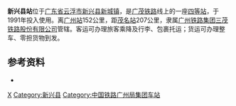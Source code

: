 {{Infobox China railway station
|车站名称=新兴县站
|电报码 = XGQ
|拼音码 = XXX
|图片=
|图片介绍=
|车站拼音={{lang|la|Xīn Xīng Xiàn Zhàn}}
|英文名称={{lang|en|Xinxingxian Railway Station}}
|车站代码=24134<ref>{{cite book|title=中华人民共和国铁路车站代码（GB/T 10302-2010）|publisher=中国标准出版社|year=2010|isbn=155066140495|ignore-isbn-error=true|pages=41}}</ref>
|车站类型=客运
|车站位置={{CHN}}[[广东省|广东省]][[云浮市|云浮市]][[新兴县|新兴县]]
|坐标=
|归属=[[广州铁路集团|广州铁路集团]]
|使用状态=使用中
|线路=[[广茂铁路|广茂铁路]]
|车站等级=[[四等站_(中国大陆)|四等站]]
|月台数目=
|網站=
}}

'''新兴县站'''位于[[广东省|广东省]][[云浮市|云浮市]][[新兴县|新兴县]][[新城镇_(新兴县)|新城镇]]，是[[广茂铁路|广茂铁路]]线上的一座[[四等站|四等站]]，于1991年投入使用。离[[广州站|广州站]]152公里，距[[茂名站|茂名站]]207公里，隶属[[广州铁路集团|广州铁路集团]][[三茂铁路股份有限公司|三茂铁路股份有限公司]]管辖。客运可办理旅客乘降及行李、包裹托运；货运可办理整车、零担货物到发。

==参考资料==
{{reflist}}
*{{Citation 
|author =孙本祥
|year=2003年
|title=《中国铁路站名词典》
|publisher=中国铁道出版社
|isbn=7-113-03941-3
|page=469页
}}

{{广茂铁路}}
{{China-rail-stub}}

[[Category:云浮市铁路车站|X]]
[[Category:新兴县|Category:新兴县]]
[[Category:中国铁路广州局集团车站|Category:中国铁路广州局集团车站]]